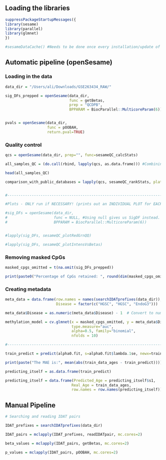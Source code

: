 

## Loading the libraries

```r

suppressPackageStartupMessages({
library(sesame)
library(parallel)
library(glmnet)
})

#sesameDataCache() #Needs to be done once every installation/update of the SeSAME package

```

## Automatic pipeline (openSesame)

### Loading in the data

```r

data_dir = "/Users/ali/Downloads/GSE263434_RAW/"

sig_DFs_prepped = openSesame(data_dir, 
                             func = getBetas,
                             prep = "QCDPB",
                             BPPARAM = BiocParallel::MulticoreParam(6))


pvals = openSesame(data_dir, 
                   func = pOOBAH, 
                   return.pval=TRUE)
```

### Quality control 

```r

qcs = openSesame(data_dir, prep="", func=sesameQC_calcStats)

all_samples_QC = (do.call(rbind, lapply(qcs, as.data.frame))) #Combining all QC metrics from different samples into one dataframe. 

head(all_samples_QC)

comparison_with_public_databases = lapply(qcs, sesameQC_rankStats, platform="EPIC") #Apparently this measures it against public databases.


#-------------------------------------------------------------------------------

#Plots - ONLY run if NECESSARY! (prints out an INDIVIDUAL PLOT for EACH SAMPLE)

#sig_DFs = openSesame(data_dir, 
#                     func = NULL, #Using null gives us SigDF instead. 
#                     BPPARAM = BiocParallel::MulticoreParam(6))


#lapply(sig_DFs, sesameQC_plotRedGrnQQ)

#lapply(sig_DFs, sesameQC_plotIntensVsBetas)


```

### Removing masked CpGs

```r

masked_cpgs_omitted = t(na.omit(sig_DFs_prepped))

print(paste0("Percentage of CpGs retained: ", round(dim(masked_cpgs_omitted)[1]/dim(sig_DFs_prepped)[1]*100, digits = 2),"%"))

```

### Creating metadata

```r

meta_data = data.frame(row.names = names(searchIDATprefixes(data_dir)),
                       Disease = factor(c("HGSC", "HGSC", "EndoG3"))) 

meta_data$Disease = as.numeric(meta_data$Disease) - 1  # Convert to numeric (0, 1)

```


```r

methylation_model = cv.glmnet(x = masked_cpgs_omitted, y = meta_data$Disease, 
                              type.measure="auc",
                              alpha=0.5, family="binomial",
                              nfolds = 10)

#-------------------------------------------------------------------------------

train_predict = predict(alpha0.fit, s=alpha0.fit$lambda.1se, newx=train_data_genes)

print(paste("The MAE is:", mean(abs(train_data_ages - train_predict))))

predicting_itself = as.data.frame(train_predict)

predicting_itself = data.frame(Predicted_Age = predicting_itself$s1, 
                              Real_Age = train_data_ages,
                              row.names = row.names(predicting_itself))

```



## Manual Pipeline

```r

# Searching and reading IDAT pairs

IDAT_prefixes = searchIDATprefixes(data_dir)

IDAT_pairs = mclapply(IDAT_prefixes, readIDATpair, mc.cores=2)

beta_values = mclapply(IDAT_pairs, getBetas, mc.cores=2)

p_values = mclapply(IDAT_pairs, pOOBAH, mc.cores=2)


```

